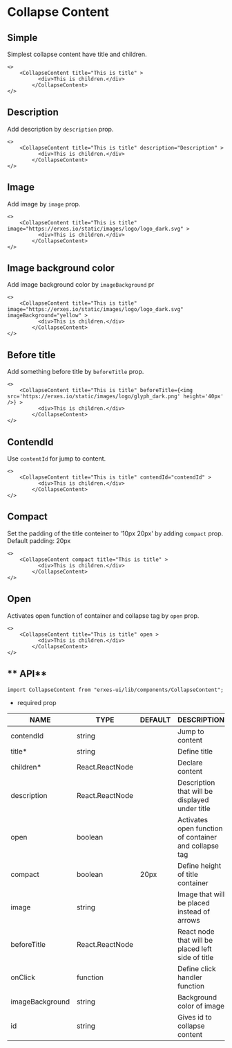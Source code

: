 # Collapse Content
## **Simple**
Simplest collapse content have title and children.

```tsx
<>
	<CollapseContent title="This is title" >
          <div>This is children.</div>
        </CollapseContent>
</>
```

## **Description**
Add description by `description` prop.

```tsx
<>
	<CollapseContent title="This is title" description="Description" >
          <div>This is children.</div>
        </CollapseContent>
</>
```

## **Image**
Add image by `image` prop.

```tsx
<>
	<CollapseContent title="This is title" image="https://erxes.io/static/images/logo/logo_dark.svg" >
          <div>This is children.</div>
        </CollapseContent>
</>
```

## **Image background color**
Add image background color by `imageBackground` pr
```tsx
<>
	<CollapseContent title="This is title" image="https://erxes.io/static/images/logo/logo_dark.svg" imageBackground="yellow" >
          <div>This is children.</div>
        </CollapseContent>
</>
```

## **Before title**
Add something before title by `beforeTitle` prop.

```tsx
<>
	<CollapseContent title="This is title" beforeTitle={<img src='https://erxes.io/static/images/logo/glyph_dark.png' height='40px' />} >
          <div>This is children.</div>
        </CollapseContent>
</>
```

## **ContendId**
Use `contentId` for jump to content.

```tsx
<>
	<CollapseContent title="This is title" contendId="contendId" >
          <div>This is children.</div>
        </CollapseContent>
</>
```

## **Compact**
Set the padding of the title conteiner to '10px 20px' by adding `compact` prop. Default padding: 20px

```tsx
<>
	<CollapseContent compact title="This is title" >
          <div>This is children.</div>
        </CollapseContent>
</>
```

## **Open**
Activates open function of container and collapse tag by `open` prop.
```tsx
<>
	<CollapseContent title="This is title" open >
          <div>This is children.</div>
        </CollapseContent>
</>
```

## ** API**
```tsx
import CollapseContent from "erxes-ui/lib/components/CollapseContent";
```

* required prop

| NAME | TYPE | DEFAULT | DESCRIPTION |
| ---| --- | ---| --- |
| contendId | string |  | Jump to content |
| title*		 | string |  | Define title |
| children*	 | React.ReactNode	| | Declare content |
| description | React.ReactNode	 |  | Description that will be displayed under title |
| open	 | boolean |  | Activates open function of container and collapse tag |
| compact | boolean | 20px | Define height of title container |
| image | string |  | Image that will be placed instead of arrows |
| beforeTitle | React.ReactNode	 |  | React node that will be placed left side of title |
| onClick | function |  | Define click handler function |
| imageBackground | string |  | Background color of image |
| id | string |  | Gives id to collapse content |

